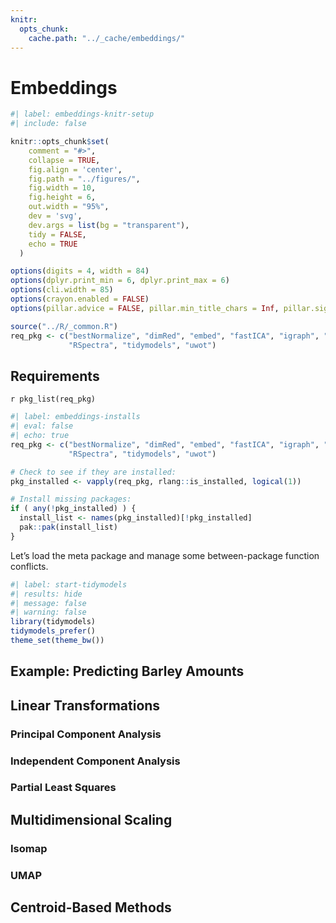 ```yaml
---
knitr:
  opts_chunk:
    cache.path: "../_cache/embeddings/"
---
```


# Embeddings {#sec-embeddings}


```r
#| label: embeddings-knitr-setup
#| include: false

knitr::opts_chunk$set(
    comment = "#>",
    collapse = TRUE,
    fig.align = 'center',
    fig.path = "../figures/",
    fig.width = 10,
    fig.height = 6,
    out.width = "95%",
    dev = 'svg',
    dev.args = list(bg = "transparent"),
    tidy = FALSE,
    echo = TRUE
  )

options(digits = 4, width = 84)
options(dplyr.print_min = 6, dplyr.print_max = 6)
options(cli.width = 85)
options(crayon.enabled = FALSE)
options(pillar.advice = FALSE, pillar.min_title_chars = Inf, pillar.sigfig = 4)

source("../R/_common.R")
req_pkg <- c("bestNormalize", "dimRed", "embed", "fastICA", "igraph", "RANN",
             "RSpectra", "tidymodels", "uwot")
```


## Requirements

`r pkg_list(req_pkg)`

```r
#| label: embeddings-installs
#| eval: false
#| echo: true
req_pkg <- c("bestNormalize", "dimRed", "embed", "fastICA", "igraph", "RANN",
             "RSpectra", "tidymodels", "uwot")

# Check to see if they are installed: 
pkg_installed <- vapply(req_pkg, rlang::is_installed, logical(1))

# Install missing packages: 
if ( any(!pkg_installed) ) {
  install_list <- names(pkg_installed)[!pkg_installed]
  pak::pak(install_list)
}
```

Let's load the meta package and manage some between-package function conflicts. 

```r
#| label: start-tidymodels
#| results: hide
#| message: false
#| warning: false
library(tidymodels)
tidymodels_prefer()
theme_set(theme_bw())
```

## Example: Predicting Barley Amounts  {#sec-barley}


## Linear Transformations  {#sec-linear-embed}

### Principal Component Analysis

### Independent Component Analysis

### Partial Least Squares {#numeric-pls}


## Multidimensional Scaling {#sec-mds}

### Isomap  {#sec-isomap}

### UMAP {#sec-umap}

## Centroid-Based Methods  {#sec-centroids}

